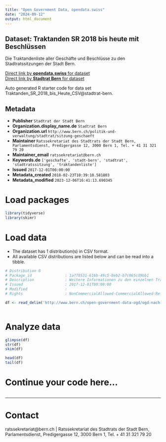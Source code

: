 ```yaml
---
title: "Open Government Data, opendata.swiss"
date: "2024-09-12"
output: html_document
---
```


## Dataset: Traktanden SR 2018 bis heute mit Beschlüssen

Die Traktandenliste aller Geschäfte und Beschlüsse zu den Stadtratssitzungen der Stadt Bern.

[Direct link by **opendata.swiss** for dataset](https://opendata.swiss/de/dataset/de-traktanden-sr-2013-bis-heute-mit-beschluesse)<br>
[Direct link by **Stadtrat Bern** for dataset](http://www.bern.ch/open-government-data-ogd/ogd-nach-themen/stadtrat-ogd)

Auto generated R starter code for data set Traktanden_SR_2018_bis_Heute_CSV@stadtrat-bern.

## Metadata

- **Publisher** `Stadtrat der Stadt Bern`
- **Organization.display_name.de** `Stadtrat Bern`
- **Organization.url** `http://www.bern.ch/politik-und-verwaltung/stadtrat/sitzung-geschaeft`
- **Maintainer** `Ratssekretariat des Stadtrats der Stadt Bern, Parlamentsdienst, Predigergasse 12, 3000 Bern 1, Tel. + 41 31 321 79 20`
- **Maintainer_email** `ratssekretariat@bern.ch`
- **Keywords.de** `['geschafte', 'stadt-bern', 'stadtrat', 'stadtratssitzung', 'traktandenliste']`
- **Issued** `2017-12-01T00:00:00`
- **Metadata_created** `2018-02-23T10:39:10.581803`
- **Metadata_modified** `2023-12-06T16:41:13.690345`


# Load packages

```r

library(tidyverse)
library(skimr)

```

# Load data

-   The dataset has 1 distribution(s) in CSV format.
-   All available CSV distributions are listed below and can be read into a tibble.

```r

# Distribution 0
# Package_id               : 1a778531-616b-49c5-8eb2-b7c065cd9bb1
# Description              : Weitere Informationen zu den einzelnen Traktanden und Geschäfte finden Sie als PDF Datei unter http://www.bern.ch/politik-und-verwaltung/stadtrat/sitzung-geschaeft.
# Issued                   : 2017-12-01T00:00:00
# Modified                 : 
# Rights                   : NonCommercialAllowed-CommercialAllowed-ReferenceRequired

df <- read_delim('http://www.bern.ch/open-government-data-ogd/ogd-nach-themen/stadtrat-ogd/download-stadtraetische-traktanden-und-beschluesse-ogd/traktanden-sr-2018-bis-heute-mit-beschluessen.txt/download')



```

# Analyze data

```r

glimpse(df)
str(df)
skim(df)

head(df)
tail(df)

```

# Continue your code here...

```r

```

------------------------------------------------------------------------

# Contact

ratssekretariat@bern.ch | Ratssekretariat des Stadtrats der Stadt Bern, Parlamentsdienst, Predigergasse 12, 3000 Bern 1, Tel. + 41 31 321 79 20
